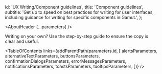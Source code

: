 


  id: 'UX Writing/Component guidelines',
  title: 'Component guidelines',
  subtitle:
    'Get up to speed on best practices for writing for user interfaces, including guidance for writing for specific components in Gamut.',
};

<Meta title="UX Writing/Component guidelines/About" />

<AboutHeader {...parameters} />

Writing on your own? Use the <LinkTo id="UX Writing/DIY UX writing in 8 steps">step-by-step guide</LinkTo> to ensure the copy is clear and useful.

<TableOfContents
  links={addParentPath(parameters.id, [
    alertsParameters,
    alternativeTextParameters,
    buttonsParameters,
    confirmationDialogsParameters,
    errorMessagesParameters,
    notificationsParameters,
    toastsParameters,
    tooltipsParameters,
  ])}
/>
